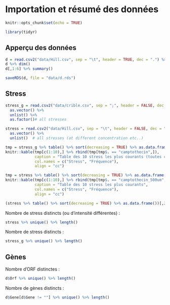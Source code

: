 # Importation et résumé des données {#import}

```r
knitr::opts_chunk$set(echo = TRUE)
```

```r
library(tidyr)
```

## Apperçu des données

```r
d = read.csv2("data/Hill.csv", sep = "\t", header = TRUE, dec = ".") %>% na.omit() %>% unique()
d %>% dim()
d[,1:6] %>% summary()
```

```r
saveRDS(d, file = "data/d.rds")
```

## Stress

```r
stress_g = read.csv2("data/crible.csv", sep = ";", header = FALSE, dec = ".")[1,-c(1,2)] %>% 
  as.vector() %>% 
  unlist() %>% 
  as.factor()# all stresses

stress = read.csv2("data/Hill.csv", sep = "\t", header = FALSE, dec = ".")[1,-c(1,2)] %>% 
  as.vector() %>% 
  unlist()  # all stresses (at different concentration etc..)

tmp = stress_g %>% table() %>% sort(decreasing = TRUE) %>% as.data.frame()
knitr::kable(tmp[c(1:10),] %>% rbind(tmp[tmp$. == "camptothecin",]), 
             caption = "Table des 10 stress les plus courants (toutes concentrations confondues)",
             col.names = c("Stress", "Fréquence"),
             align = "cc")

tmp = stress %>% table() %>% sort(decreasing = TRUE) %>% as.data.frame()
knitr::kable(tmp[c(1:10),] %>% rbind(tmp[tmp$. == "camptothecin_500um",]), 
             caption = "Table des 10 stress les plus courants",
             col.names = c("Stress", "Fréquence"),
             align = "cc")

(stress %>% table() %>% sort(decreasing = TRUE) %>% as.data.frame())[,2] %>% summary()
```

Nombre de stress distincts (ou d'intensité différentes) : 

```r
stress %>% unique() %>% length()
```

Nombre de stress distincts : 

```r
stress_g %>% unique() %>% length()
```

## Gènes

Nombre d'ORF distinctes :
```r
d$Orf %>% unique() %>% length()
```

Nombre de gènes distincts :

```r
d$Gene[d$Gene != ""] %>% unique() %>% length()
```
